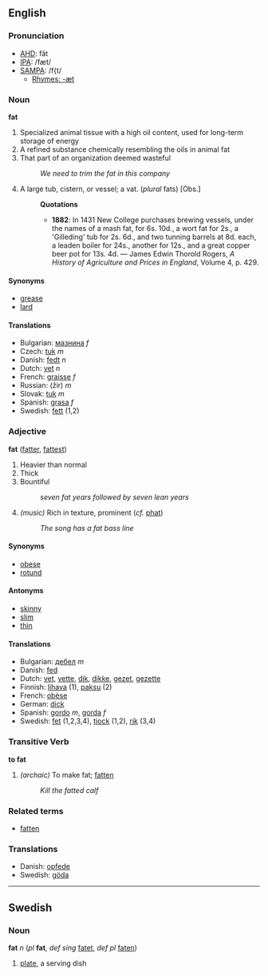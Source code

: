 ==English==

===Pronunciation===
*[[w:AHD|AHD]]: făt
*[[w:IPA|IPA]]: /fæt/
*[[w:SAMPA|SAMPA]]: /f{t/
**[[Rhymes:English:-æt|Rhymes: -æt]]

=== Noun ===
'''fat'''

# Specialized animal tissue with a high oil content, used for long-term storage of energy
# A refined substance chemically resembling the oils in animal fat
# That part of an organization deemed wasteful
#: ''We need to trim the fat in this company''
# A large tub, cistern, or vessel; a vat. (''plural'' fats) [Obs.]
#:'''Quotations'''
#:*'''1882''': In 1431 New College purchases brewing vessels, under the names of a mash fat, for 6s. 10d., a wort fat for 2s., a 'Gilleding' tub for 2s. 6d., and two tunning barrels at 8d. each, a leaden boiler for 24s., another for 12s., and a great copper beer pot for 13s. 4d. &mdash; James Edwin Thorold Rogers, ''A History of Agriculture and Prices in England'', Volume 4, p. 429.

==== Synonyms ====
*[[grease]]
*[[lard]]

==== Translations ====
*Bulgarian: [[мазнина]] ''f''
*Czech: [[tuk]]  ''m''
* Danish: [[fedt]] ''n''
*Dutch: [[vet]] ''n''
*French: [[graisse]] ''f''
*Russian: [[]] (žir) ''m''
*Slovak: [[tuk]]  ''m''
*Spanish: [[grasa]] ''f''
*Swedish: [[fett]] (1,2)

=== Adjective ===
'''fat''' ([[fatter]], [[fattest]])

# Heavier than normal
# Thick
# Bountiful
#: ''seven fat years followed by seven lean years''
# ''(music)'' Rich in texture, prominent (''cf.'' [[phat]])
#: ''The song has a fat bass line''

==== Synonyms ====
*[[obese]]
*[[rotund]]

==== Antonyms ====
*[[skinny]]
*[[slim]]
*[[thin]]

==== Translations ====
*Bulgarian: [[дебел]] ''m''
*Danish: [[fed]]
*Dutch: [[vet]], [[vette]], [[dik]], [[dikke]], [[gezet]], [[gezette]]
*Finnish: [[lihava]] (1), [[paksu]] (2)
*French: [[obèse]]
*German: [[dick]]
*Spanish: [[gordo]] ''m'', [[gorda]] ''f''
*Swedish: [[fet]] (1,2,3,4), [[tjock]] (1,2), [[rik]] (3,4)

=== Transitive Verb===
'''to fat'''

# ''(archaic)'' To make fat; [[fatten]]
#: ''Kill the fatted calf''

=== Related terms ===
*[[fatten]]

===Translations===
* Danish: [[opfede]]
*Swedish: [[göda]]

----
==Swedish==
===Noun===
'''fat''' ''n'' (''pl'' '''fat''', ''def sing'' [[fatet]], ''def pl'' [[faten]])

# [[plate]], a serving dish